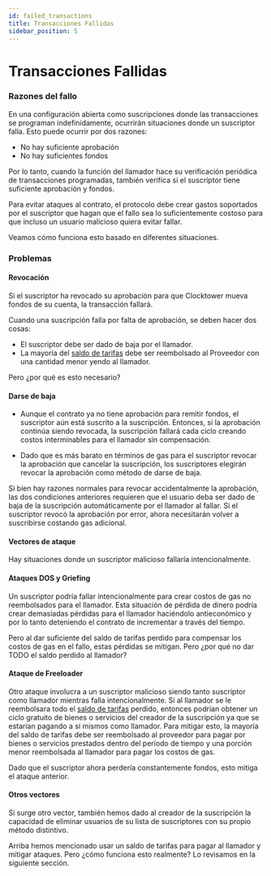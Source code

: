 ```yaml
---
id: failed_transactions
title: Transacciones Fallidas
sidebar_position: 5
---
```


# Transacciones Fallidas

### Razones del fallo

En una configuración abierta como suscripciones donde las transacciones se programan indefinidamente, ocurrirán situaciones donde un suscriptor falla. Esto puede ocurrir por dos razones:

- No hay suficiente aprobación
- No hay suficientes fondos

Por lo tanto, cuando la función del llamador hace su verificación periódica de transacciones programadas, también verifica si el suscriptor tiene suficiente aprobación y fondos.

Para evitar ataques al contrato, el protocolo debe crear gastos soportados por el suscriptor que hagan que el fallo sea lo suficientemente costoso para que incluso un usuario malicioso quiera evitar fallar.

Veamos cómo funciona esto basado en diferentes situaciones.

### Problemas

#### Revocación

Si el suscriptor ha revocado su aprobación para que Clocktower mueva fondos de su cuenta, la transacción fallará.

Cuando una suscripción falla por falta de aprobación, se deben hacer dos cosas:

- El suscriptor debe ser dado de baja por el llamador.
- La mayoría del [saldo de tarifas](fees#caller-fee-reserve) debe ser reembolsado al Proveedor con una cantidad menor yendo al llamador.

Pero ¿por qué es esto necesario?

#### Darse de baja

- Aunque el contrato ya no tiene aprobación para remitir fondos, el suscriptor aún está suscrito a la suscripción. Entonces, si la aprobación continúa siendo revocada, la suscripción fallará cada ciclo creando costos interminables para el llamador sin compensación.

- Dado que es más barato en términos de gas para el suscriptor revocar la aprobación que cancelar la suscripción, los suscriptores elegirán revocar la aprobación como método de darse de baja.

Si bien hay razones normales para revocar accidentalmente la aprobación, las dos condiciones anteriores requieren que el usuario deba ser dado de baja de la suscripción automáticamente por el llamador al fallar. Si el suscriptor revocó la aprobación por error, ahora necesitarán volver a suscribirse costando gas adicional.

#### Vectores de ataque

Hay situaciones donde un suscriptor malicioso fallaría intencionalmente.

#### Ataques DOS y Griefing

Un suscriptor podría fallar intencionalmente para crear costos de gas no reembolsados para el llamador. Esta situación de pérdida de dinero podría crear demasiadas pérdidas para el llamador haciéndolo antieconómico y por lo tanto deteniendo el contrato de incrementar a través del tiempo.

Pero al dar suficiente del saldo de tarifas perdido para compensar los costos de gas en el fallo, estas pérdidas se mitigan. Pero ¿por qué no dar TODO el saldo perdido al llamador?

#### Ataque de Freeloader

Otro ataque involucra a un suscriptor malicioso siendo tanto suscriptor como llamador mientras falla intencionalmente. Si al llamador se le reembolsara todo el [saldo de tarifas](fees#caller-fee-reserve) perdido, entonces podrían obtener un ciclo gratuito de bienes o servicios del creador de la suscripción ya que se estarían pagando a sí mismos como llamador. Para mitigar esto, la mayoría del saldo de tarifas debe ser reembolsado al proveedor para pagar por bienes o servicios prestados dentro del período de tiempo y una porción menor reembolsada al llamador para pagar los costos de gas.

Dado que el suscriptor ahora perdería constantemente fondos, esto mitiga el ataque anterior.

#### Otros vectores

Si surge otro vector, también hemos dado al creador de la suscripción la capacidad de eliminar usuarios de su lista de suscriptores con su propio método distintivo.

Arriba hemos mencionado usar un saldo de tarifas para pagar al llamador y mitigar ataques. Pero ¿cómo funciona esto realmente? Lo revisamos en la siguiente sección. 




